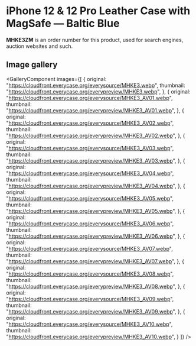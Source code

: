 
# iPhone 12 & 12 Pro Leather Case with MagSafe — Baltic Blue

<Callout type='info' emoji='👉🏻'>**MHKE3ZM** is an order number for this product, used for search engines, auction websites and such.</Callout>

## Image gallery

<GalleryComponent
    images={[
      {
        original: "https://cloudfront.everycase.org/everysource/MHKE3.webp",
        thumbnail: "https://cloudfront.everycase.org/everypreview/MHKE3.webp",
      },
      {
        original: "https://cloudfront.everycase.org/everysource/MHKE3_AV01.webp",
        thumbnail: "https://cloudfront.everycase.org/everypreview/MHKE3_AV01.webp",
      },
      {
        original: "https://cloudfront.everycase.org/everysource/MHKE3_AV02.webp",
        thumbnail: "https://cloudfront.everycase.org/everypreview/MHKE3_AV02.webp",
      },
      {
        original: "https://cloudfront.everycase.org/everysource/MHKE3_AV03.webp",
        thumbnail: "https://cloudfront.everycase.org/everypreview/MHKE3_AV03.webp",
      },
      {
        original: "https://cloudfront.everycase.org/everysource/MHKE3_AV04.webp",
        thumbnail: "https://cloudfront.everycase.org/everypreview/MHKE3_AV04.webp",
      },
      {
        original: "https://cloudfront.everycase.org/everysource/MHKE3_AV05.webp",
        thumbnail: "https://cloudfront.everycase.org/everypreview/MHKE3_AV05.webp",
      },
      {
        original: "https://cloudfront.everycase.org/everysource/MHKE3_AV06.webp",
        thumbnail: "https://cloudfront.everycase.org/everypreview/MHKE3_AV06.webp",
      },
      {
        original: "https://cloudfront.everycase.org/everysource/MHKE3_AV07.webp",
        thumbnail: "https://cloudfront.everycase.org/everypreview/MHKE3_AV07.webp",
      },
      {
        original: "https://cloudfront.everycase.org/everysource/MHKE3_AV08.webp",
        thumbnail: "https://cloudfront.everycase.org/everypreview/MHKE3_AV08.webp",
      },
      {
        original: "https://cloudfront.everycase.org/everysource/MHKE3_AV09.webp",
        thumbnail: "https://cloudfront.everycase.org/everypreview/MHKE3_AV09.webp",
      },
      {
        original: "https://cloudfront.everycase.org/everysource/MHKE3_AV10.webp",
        thumbnail: "https://cloudfront.everycase.org/everypreview/MHKE3_AV10.webp",
      }
    ]}
  />
